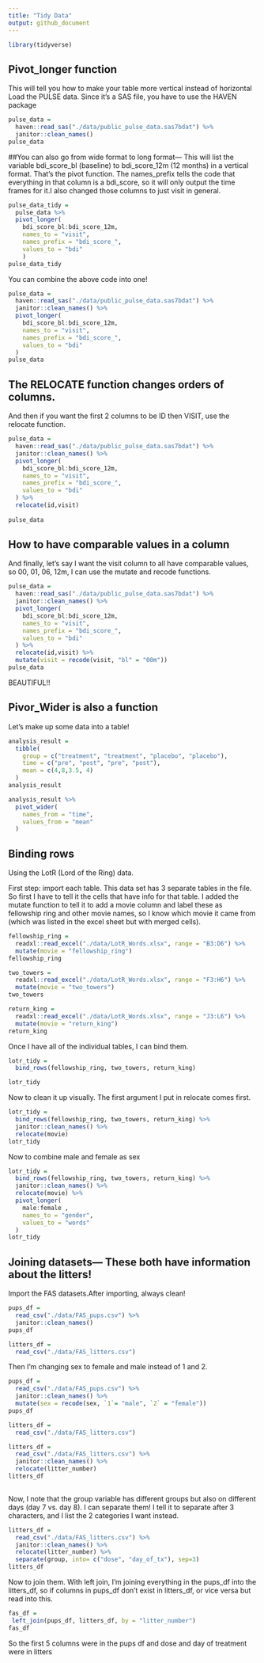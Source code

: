```yaml
---
title: "Tidy Data"
output: github_document
---
```


```r
library(tidyverse)
```


## Pivot_longer function
This will tell you how to make your table more vertical instead of horizontal 
Load the PULSE data. Since it's a SAS file, you have to use the HAVEN package

```r
pulse_data =
  haven::read_sas("./data/public_pulse_data.sas7bdat") %>% 
  janitor::clean_names()
pulse_data
```
##You can also go from wide format to long format--- 
This will list the variable bdi_score_bl (baseline) to bdi_score_12m (12 months) in a vertical format. That's the pivot function. The names_prefix tells the code that everything in that column is a bdi_score, so it will only output the time frames for it.I also changed those columns to just visit in general. 

```r
pulse_data_tidy =
  pulse_data %>% 
  pivot_longer(
    bdi_score_bl:bdi_score_12m,
    names_to = "visit", 
    names_prefix = "bdi_score_",
    values_to = "bdi"
    )
pulse_data_tidy

```
You can combine the above code into one! 

```r
pulse_data =
  haven::read_sas("./data/public_pulse_data.sas7bdat") %>% 
  janitor::clean_names() %>% 
  pivot_longer(
    bdi_score_bl:bdi_score_12m, 
    names_to = "visit",
    names_prefix = "bdi_score_",
    values_to = "bdi"
  )
pulse_data
```
## The RELOCATE function changes orders of columns. 
And then if you want the first 2 columns to be ID then VISIT, use the relocate function.

```r
pulse_data =
  haven::read_sas("./data/public_pulse_data.sas7bdat") %>% 
  janitor::clean_names() %>% 
  pivot_longer(
    bdi_score_bl:bdi_score_12m, 
    names_to = "visit",
    names_prefix = "bdi_score_",
    values_to = "bdi"
  ) %>% 
  relocate(id,visit) 
  
pulse_data
```
## How to have comparable values in a column
And finally, let's say I want the visit column to all have comparable values, so 00, 01, 06, 12m, I can use the mutate and recode functions. 

```r
pulse_data =
  haven::read_sas("./data/public_pulse_data.sas7bdat") %>% 
  janitor::clean_names() %>% 
  pivot_longer(
    bdi_score_bl:bdi_score_12m, 
    names_to = "visit",
    names_prefix = "bdi_score_",
    values_to = "bdi"
  ) %>% 
  relocate(id,visit) %>% 
  mutate(visit = recode(visit, "bl" = "00m"))
pulse_data
```
BEAUTIFUL!! 

## Pivor_Wider is also a function 

Let's make up some data into a table! 
```r
analysis_result = 
  tibble(
    group = c("treatment", "treatment", "placebo", "placebo"), 
    time = c("pre", "post", "pre", "post"), 
    mean = c(4,8,3.5, 4)
  )
analysis_result
```
```r
analysis_result %>% 
  pivot_wider(
    names_from = "time",
    values_from = "mean"
  )
```
## Binding rows 

Using the LotR (Lord of the Ring) data. 

First step: import each table. This data set has 3 separate tables in the file. So first I have to tell it the cells that have info for that table. I added the mutate function to tell it to add a movie column and label these as fellowship ring and other movie names, so I know which movie it came from (which was listed in the excel sheet but with merged cells). 

```r
fellowship_ring = 
  readxl::read_excel("./data/LotR_Words.xlsx", range = "B3:D6") %>% 
  mutate(movie = "fellowship_ring")
fellowship_ring

two_towers = 
  readxl::read_excel("./data/LotR_Words.xlsx", range = "F3:H6") %>% 
  mutate(movie = "two_towers")
two_towers

return_king = 
  readxl::read_excel("./data/LotR_Words.xlsx", range = "J3:L6") %>% 
  mutate(movie = "return_king")
return_king

```

Once I have all of the individual tables, I can bind them. 

```r
lotr_tidy = 
  bind_rows(fellowship_ring, two_towers, return_king)

lotr_tidy
```
Now to clean it up visually. The first argument I put in relocate comes first. 

```r
lotr_tidy = 
  bind_rows(fellowship_ring, two_towers, return_king) %>% 
  janitor::clean_names() %>% 
  relocate(movie)
lotr_tidy
```
Now to combine male and female as sex

```r
lotr_tidy = 
  bind_rows(fellowship_ring, two_towers, return_king) %>% 
  janitor::clean_names() %>% 
  relocate(movie) %>% 
  pivot_longer(
    male:female , 
    names_to = "gender", 
    values_to = "words"
  )
lotr_tidy
```
## Joining datasets--- These both have information about the litters! 

Import the FAS datasets.After importing, always clean!

```r
pups_df = 
  read_csv("./data/FAS_pups.csv") %>% 
  janitor::clean_names() 
pups_df

litters_df =
  read_csv("./data/FAS_litters.csv")
```
Then I'm changing sex to female and male instead of 1 and 2. 
```r
pups_df = 
  read_csv("./data/FAS_pups.csv") %>% 
  janitor::clean_names() %>% 
  mutate(sex = recode(sex, `1`= "male", `2` = "female"))
pups_df

litters_df =
  read_csv("./data/FAS_litters.csv")

```
```r
litters_df =
  read_csv("./data/FAS_litters.csv") %>% 
  janitor::clean_names() %>% 
  relocate(litter_number)
litters_df
  
```
Now, I note that the group variable has different groups but also on different days (day 7 vs. day 8). I can separate them! I tell it to separate after 3 characters, and I list the 2 categories I want instead. 

```r
litters_df =
  read_csv("./data/FAS_litters.csv") %>% 
  janitor::clean_names() %>% 
  relocate(litter_number) %>% 
  separate(group, into= c("dose", "day_of_tx"), sep=3)
litters_df
```
Now to join them. With left join, I'm joining everything in the pups_df into the litters_df, so if columns in pups_df don't exist in litters_df, or vice versa but read into this. 

```r
fas_df = 
 left_join(pups_df, litters_df, by = "litter_number")
fas_df
```
So the first 5 columns were in the pups df and dose and day of treatment were in litters
